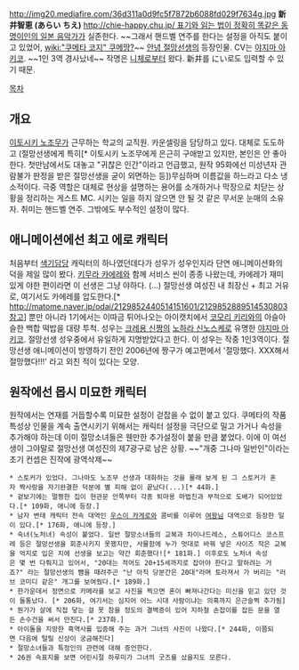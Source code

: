 http://img20.mediafire.com/36d311a0d9fc5f7872b6088fd029f7634g.jpg
'''新井智恵 (あらい ちえ)'''
[[http://chie-happy.chu.jp/ 표기와 읽는 법이 정확히 똑같은 동명이인의 일본 음악가]]가 실존한다. ~~그래서 핸드벨 연주를 한다는 설정을 아직도 붙이고 있었어, [[wiki:"쿠메타 코지" 쿠메땅?]]~~
[[안녕 절망선생]]의 등장인물. CV는 [[야지마 아키코]]. ~~1인 3역 경사났네~~
작명은 [[니체]]로부터 왔다. 新井를 にい로도 입력할 수 있기 때문.

[[목차]]
== 개요 ==
[[이토시키 노조무]]가 근무하는 학교의 교직원. 카운셀링을 담당하고 있다. 대체로 도도하고 (절망선생에게 특히[* 이토시키 노조무에게 은근히 구애받고 있지만, 본인은 안 좋아한다. 첫만남에서도 대놓고 "귀찮은 인간"이라고 언급했고, 원작 95화에선 미성년자 관람불가 판정을 받은 절망선생을 굳이 외면하는 등])무심하며 이름값을 하느라고 다소 냉소적이다. 극중 역할은 대체로 현상을 설명하는 용어를 소개하거나 막장으로 치닫는 상황을 정리하는 게스트 MC. 시키는 일을 하지 않으면 안 될 것 같은 무서운 눈매의 소유자. 취미는 핸드벨 연주. 그밖에도 부수적인 설정이 많다.
== 애니메이션에선 최고 에로 캐릭터 ==
처음부터 [[색기담당]] 캐릭터의 하나였던데다가 성우가 성우인지라 단연 애니메이션화의 덕을 제일 많이 봤다. [[키무라 카에레]]와 함께 서비스 씬이 종종 나왔는데, 카에레가 재미있게 야한 편이라면 이 선생은 그냥 야하다. (...) 절망선생 여성진 내 최장신 + 최고 거유로, 여기서도 카에레를 압도한다.[* [[http://matome.naver.jp/odai/2129852440514151601/2129852889514530803 참고]]]
뿐만 아니라 1기에서는 이따금 튀어나오는 아이캣치에서 [[코모리 키리]]와의 아슬아슬한 백합 떡밥을 대량 투척.
성우는 [[크레용 신짱]]의 [[노하라 신노스케]]로 유명한 [[야지마 아키코]]. 절망선생 성우중에서 유일하게 지명받았다고 한다. 이 성우는 작중 1인3역이다. 절망선생 애니메이션이 방영하기 전인 2006년에 짱구가 예고편에서 '절망했다. XXX해서 절망했다!!!' 라고 외친 적이 있다는 모양.
== 원작에선 몹시 미묘한 캐릭터 ==
원작에서는 연재를 거듭할수록 미묘한 설정이 걷잡을 수 없이 붙고 있다. 쿠메타의 작품 특성상 인물을 계속 출연시키기 위해서는 캐릭터 설정을 극단으로 밀고 가거나 속성을 추가해야 하는데 이미 절망소녀들은 웬만한 추가설정이 붙을 만큼 붙었다. 이에 이 여선생이 그야말로 절망선생 여성진의 제7광구로 남은 상황. ~~"개중 그나마 일반인"이라는 초기 컨셉은 진작에 광역삭제~~
 * 스토커가 있었다. 그나마도 노조무 선생과 대화하는 것을 몰래 보게 된 그 스토커가 혼자 짝사랑을 자기완결한 덕분에 별 피해 없이 끝났다(...)[* 44화.]
 * 겉보기에는 멀쩡한 집이 현관문 안쪽부터 각종 퇴마용 마법진과 부적으로 도배가 되어있었다.[* 109화, 애니에 등장.]
 * 남자 변태 캐릭터 전속 대역인 [[우스이 카게로]]와 콤비를 이루어 [[여왕님]] 대역으로 등장한 일이 있다.[* 176화, 애니에 등장.]
 * 숙녀(노처녀) 속성이 붙었다. 일반 절망소녀들의 교복과 차이나드레스, 스튜어디스 코스프레 등은 절망선생을 회춘시키지 못했지만, 사물함에 누가 멋대로 바꿔 넣은 사이즈 작은 교복을 억지로 입은 치에 선생을 보고는 약간 회춘했다![* 181화.] 이후로도 노처녀 속성은 몇 번 다뤄지고 있어서, "20대는 적어도 20+15세까지로 잡아야 한다고 말하려는 거죠?" 라는 절망선생의 뺨을 때려주곤 "난 아직 당분간은 20대"라며 토라져서 가 버리는 "러브 코미디 같은" 개그를 보여줬다.[* 189화.]
 * 한가운데서 정면으로 카메라를 보고 사진을 찍으면 혼이 빠져나간다는 미신을 믿고 있던 것이 들통났다. [* 206화, 여기서는 심지어 어느 시대 사람이냐는 의혹까지 은근슬쩍 추가됨]
 * 뭔가가 살에 직접 닿는 걸 못 참을 정도의 결벽증이 있어 지하철 손잡이를 잡든 문을 열든 손수건을 써서 만진다.[* 237화.]
 * 아이돌을 지망한 흑역사를 입증해 주는 과거 그녀의 사진이 나왔다.[* 244화, 이쯤되면 다음에 털릴 신상이 궁금해진다]
 * 절망소녀들과 특정인의 관련에 대해 증언한다.
 * 26권 속표지를 보면 어린시절 하루미가 그녀의 굿즈를 샀을지도 모른다.
